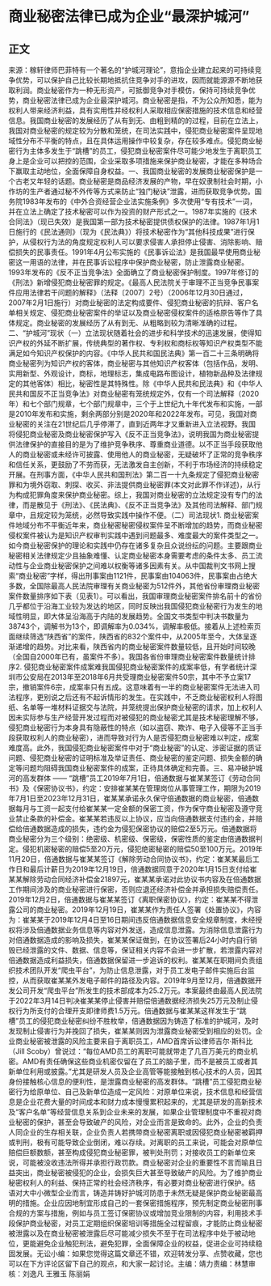 # 商业秘密法律已成为企业“最深护城河”
## 正文
来源：稼轩律师巴菲特有一个著名的“护城河理论”，意指企业建立起来的可持续竞争优势，可以保护自己比较长期地抵抗住竞争对手的进攻，因而就能源源不断地获取利润。商业秘密作为一种无形资产，可抵御竞争对手模仿，保持可持续竞争优势，商业秘密法律已成为企业最深护城河。商业秘密是指，不为公众所知悉，能为权利人带来经济利益，具有实用性并经权利人采取相应保密措施的技术信息和经营信息。我国商业秘密的发展经历了从有到无、由粗到精的的过程，目前在立法上，我国对商业秘密的规定较为分散和笼统，在司法实践中，侵犯商业秘密案件呈现地域性分布不平衡的特点，且在具体运用操作中较复杂，存在较多难点。侵犯商业秘密行为主体多发生于“跳槽”的员工，侵犯商业秘密案件尽可能少地发生于离职员工身上是企业可以把控的范围，企业采取多项措施来保护商业秘密，才能在多种场合下赢取主动地位，全面保障自身权益。一、我国商业秘密的发展商业秘密保护是一个古老又年轻的话题。商业秘密是商品经济发展的产物，早在奴隶制社会时期，小作坊的生产者通过秘不外传等方式来防止“独门秘诀”泄露，进而获取竞争优势。国务院1983年发布的《中外合资经营企业法实施条例》多次使用“专有技术”一词，并在立法上确定了技术秘密可以作为投资的财产形式之一。1987年实施的《技术合同法》（现已失效）是我国第一部为技术秘密提供债权保护的法律。1987年1月1日施行的《民法通则》（现为《民法典》）将技术秘密作为“其他科技成果”进行保护，从侵权行为法的角度规定权利人可以要求侵害人承担停止侵害、消除影响、赔偿损失的民事责任。1991年4月公布实施的《民事诉讼法》是我国最早使用商业秘密这一用语的法律，并在民事诉讼程序中保护商业秘密，防止泄露商业秘密。1993年发布的《反不正当竞争法》全面确立了商业秘密保护制度。1997年修订的《刑法》新增侵犯商业秘密罪的规定。《最高人民法院关于审理不正当竞争民事案件应用法律若干问题的解释》（法释〔2007〕2号）（2006年12月30日通过，2007年2月1日施行）对商业秘密的法定构成要件、侵犯商业秘密的抗辩、客户名单相关规定、侵犯商业秘密案件的举证以及商业秘密侵权案件的适格原告等作了具体规定。商业秘密的发展经历了从有到无、从粗略到较为清晰准确的过程。二、“护城河”现状（一）立法现状随着社会的进步和科学技术的迅速发展，使得知识产权的外延不断扩展，传统典型的著作权、专利权和商标权等知识产权类型不能满足如今知识产权保护的内容。《中华人民共和国民法典》第一百二十三条明确将商业秘密列为知识产权的客体，商业秘密与其他知识产权客体（包括作品，发明、实用新型、外观设计，商标，地理标志，集成电路布图设计，植物新品种及法律规定的其他客体）相比，秘密性是其特殊性。除《中华人民共和民法典》和《中华人民共和国反不正当竞争法》对商业秘密有笼统规定外，仅有一个司法解释（2020年）和七个部门规章，七个部门规章中，三个于上世纪九十年代发布和实施，一部是2010年发布和实施，剩余两部分别是2020年和2022年发布。可见，我国对商业秘密的关注在21世纪后几乎停滞了，直到近两年才又重新进入立法视野。我国将侵犯商业秘密及商业秘密保护写入《反不正当竞争法》，说明我国为商业秘密提供法律保护的直接目的是为了维护竞争秩序、尊重商业道德。以不正当手段获取他人的商业秘密或未经许可披露、使用他人的商业秘密，无疑破坏了正常的竞争秩序和信任关系，更鼓励了不劳而获，无法激发自主创新，不利于市场经济的持续稳定开展。在刑事方面，《中华人民共和国刑法》第二百一十九条规定了侵犯商业秘密罪和为境外窃取、刺探、收买、非法提供商业秘密罪(本文对此罪不作详述)，从行为构成犯罪角度来保护商业秘密。综上，我国对商业秘密的立法规定没有专门的法律，而是散见于《刑法》、《民法典》、《反不正当竞争法》及其他司法解释、部门规章中，且规定较为笼统，必然导致实践中操作不便。（二）司法现状1. 商业秘密案件地域分布不平衡近年来，商业秘密秘密侵权案件呈不断增加的趋势，而商业秘密侵权案件被认为是知识产权审判实践中遇到问题最多、难度最大的案件类型之一。如今商业秘密保护的理论和实践中仍存在诸多复杂且众说纷纭的问题。主要跟商业秘密相关法律规定少且抽象难懂、认定商业秘密本身需要考虑的条件太多、员工流动性与企业商业秘密保护之间难以权衡等诸多因素有关。从中国裁判文书网上搜索“商业秘密”字样，得出刑事案由1121件，民事案由104063件，民事案由占绝大多数，全国除最高人民法院审理有关商业秘密为512件外，其他省份审理商业秘密案件数量排序如下表（见表1）。可以看出，我国审理商业秘密案件排名前十的省份几乎都位于沿海工业较为发达的地区，同时反映出我国侵犯商业秘密行为发生的地域性明显，即大体呈沿海高于内陆的发展趋势。全国文书类型中判决书数量为38743个，调解书为13个，即调解率为0.034%，调解率极低。接着从上述检索页面继续筛选“陕西省”的案件，陕西省的832个案件中，从2005年至今，大体呈逐渐递增的趋势。对比来看，陕西省内的商业秘密案件数量较低，且开始时间较晚（全国自2000年已有，虽案件不多）。我国各省份审理商业秘密案件数量统计排序2. 侵犯商业秘密案件成案难我国侵犯商业秘密案件的成案率低，有学者统计深圳市公安局在2013年至2018年6月共受理商业秘密案件50宗，其中不予立案17宗，撤销案件6宗，成案率只有五成。这意味着有一半的商业秘密案件无法进入司法程序，更别说之后还有不起诉情形的发生。在实践中，不乏商业秘密权利人将图纸、名单等一堆材料证据交与法院，并笼统提出保护商业秘密的请求，加上权利人因未实际参与生产经营开发过程而对被侵犯的商业秘密尤其是技术秘密理解不够，侵犯商业秘密行为本身具有隐蔽性的特点（如以盗窃、欺诈、电子入侵等不正当手段获取权利人的商业秘密），进而导致对行为人是否侵犯商业秘密难以判定，成案难度高。此外，我国侵犯商业秘密案件中对于“商业秘密”的认定、涉密证据的质证问题、侵犯商业秘密的证明标准及举证责任、商业秘密的鉴定问题、损失金额的确定等问题均阻碍我国商业秘密案件的成案，正待具体确定和完善。三、易冲破护城河的高发群体 —— “跳槽”员工2019年7月1日，倍通数据与崔某某签订《劳动合同书》及《保密协议书》，约定：安排崔某某在管理岗位从事管理工作，期限为2019年7月1日至2023年12月31日，崔某某承诺永久保守倍通数据的商业秘密，倍通数据每月与工资一起支付给崔某某一定金额的保密工资，作为保守商业秘密及遵守竞业禁止条款的补偿金。崔某某若违反以上协议，应当向倍通数据支付违约金，并赔偿给倍通数据造成的损失，违约金为侵犯保密协议的赔偿2至5万元。倍通数据将商业秘密分为三个级别：绝密级、机密级、保密级，保密性质的鉴定由倍通数据判定。侵犯机密秘密的赔偿5至20万元，侵犯绝密秘密的赔偿50至100万元。2019年11月20日，倍通数据与崔某某签订《解除劳动合同协议书》，约定：崔某某最后工作日和最后计薪日为2019年12月19日，倍通数据同意于2020年1月15日支付给崔某某解除劳动合同经济补偿金21897元，崔某某承诺对此协议书内容及在倍通数据工作期间涉及的商业秘密进行保密，否则应退还经济补偿金并承担损失赔偿责任。2019年12月2日，倍通数据与崔某某签订《离职保密协议》，约定：崔某某不得泄露公司的商业秘密。2019年12月19日，崔某某作为责任人签署《处置协议》，内容为：崔某某于2019年12月4日至16日期间违反倍通数据信息安全规章制度，未经授权将涉及倍通数据业务信息等内容对外发送，造成信息泄露。为消除信息泄露行为对倍通数据造成的影响及损失，崔某某保证做到，在协议签署后24小时内自行销毁已经泄露的文件、数据、信息等，保证相关内容不会进一步扩散，若泄露内容对倍通数据造成利益损失，倍通数据保留进一步追诉的权利。崔某某在职期间负责组织技术团队开发“爬虫平台”，为防止信息泄露，对于员工发电子邮件实施后台监控，从而获取崔某某外发电子邮件的路径及内容。2019年9月至12月，倍通数据开发公司开发“爬虫平台”所发生的技术部成本为25.2万元。本案最终由最高人民法院于2022年3月14日判决崔某某停止侵害并赔偿倍通数据经济损失25万元及制止侵权行为所支付的合理开支即律师费1.5万元。倍通数据与崔某某这样发生于“跳槽”员工的侵犯商业秘密纠纷不胜枚举，倍通数据因为铸造了标准的护城河，及时发现制止侵害行为并挽回了损失，崔某某则因为泄露商业秘密受到相应的处罚。企业商业秘密被泄露的风险主要来自于离职员工，AMD首席诉讼律师吉尔·斯科比（Jill Scoby）曾说过：“每位AMD员工的离职可能就带走了几百万美元的商业机密。AMD有责任确保这些商业机密仅留在了员工的脑子里，而不是被员工或者其新单位利用或披露。”尤其是研发人员及企业高管等能接触到核心技术的人员，因其身份接触核心信息的便利性，是泄露商业秘密的高发群体。“跳槽”员工侵犯商业秘密行为给原单位、自己及新单位造成一定风险：对原单位来说，技术信息和经营信息是企业花费大量的时间成本和财力成本慢慢累积起来的，尤其是研发的高新技术及“客户名单”等经营信息关系到企业未来的发展，如果企业管理制度中不重视对商业秘密的保护，甚至会导致破产的风险，对企业而言是致命的。此外，企业的负责人同企业的生存相关联，企业负责人若携带商业秘密离职或因侵犯商业秘密被羁押或判刑，极有可能导致企业倒闭，难以存续。对离职的员工来说，可能会对原单位赔偿巨额数额，甚至构成侵犯商业秘密罪，被判处刑罚；对接收员工的新单位来说，可能被没收违法所得并承担行政罚款。商业秘密对企业的重要性不言而喻且日益突出，商业秘密被侵犯的企业，会损失巨大甚至导致破产的风险。为了维护商业秘密权利人的利益、保持正常的社会经济秩序，有必要对商业秘密进行保护。结 语对大中小微型企业而言，铸造并铸好护城河防患于未然无疑是保护商业秘密最高明的措施。企业应因地制宜形成自己的一套保密措施程序，预先制定商业秘密刑事合规的方案与措施，例如与员工签订保密协议或增加竞业限制的内容，利用技术手段保护商业秘密，对员工定期组织保密培训等措施全过程留痕，才能防止商业秘密被泄露以及在商业秘密被泄露后尽可能减少损失不至于在司法程序中处于被动地位，更能避免企业触犯刑法，避免犯罪，全面保障企业的权益，促进企业可持续稳固发展。无讼小编：如果您觉得这篇文章还不错，欢迎转发分享、点赞收藏，您也可以在下方评论区留下自己的观点，和大家一起讨论。主编：靖力责编：林慧审核：刘逸凡 王雅玉 陈丽娟 